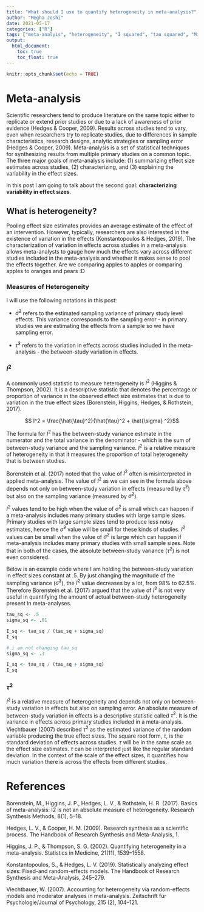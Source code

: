 ```yaml
---
title: "What should I use to quantify heterogeneity in meta-analysis?"
author: "Megha Joshi"
date: 2021-05-17
categories: ["R"]
tags: ["meta-analyis", "heterogeneity", "I squared", "tau squared", "Michael Borenstein"]
output:
  html_document:
    toc: true
    toc_float: true
---
```


```r
knitr::opts_chunk$set(echo = TRUE)
```

# Meta-analysis

Scientific researchers tend to produce literature on the same topic either to replicate or extend prior studies or due to a lack of awareness of prior evidence (Hedges & Cooper, 2009). Results across studies tend to vary, even when researchers try to replicate studies, due to differences in sample characteristics, research designs, analytic strategies or sampling error (Hedges & Cooper, 2009). Meta-analysis is a set of statistical techniques for synthesizing results from multiple primary studies on a common topic. The three major goals of meta-analysis include: (1) summarizing effect size estimates across studies, (2) characterizing, and (3) explaining the variability in the effect sizes.

In this post I am going to talk about the second goal: **characterizing variability in effect sizes**.

## What is heterogeneity?

Pooling effect size estimates provides an average estimate of the effect of an intervention. However, typically, researchers are also interested in the existence of variation in the effects (Konstantopoulos & Hedges, 2019). The characterization of variation in effects across studies in a meta-analysis allows meta-analysts to gauge how much the effects vary across different studies included in the meta-analysis and whether it makes sense to pool the effects together. Are we comparing apples to apples or comparing apples to oranges and pears :D

### Measures of Heterogeneity

I will use the following notations in this post:

-   $\hat{\sigma}^2$ refers to the estimated sampling variance of primary study level effects. This variance corresponds to the sampling error - in primary studies we are estimating the effects from a sample so we have sampling error.

-   $\hat{\tau}^2$ refers to the variation in effects across studies included in the meta-analysis - the between-study variation in effects.

### $I^2$

A commonly used statistic to measure heterogeneity is $I^2$ (Higgins & Thompson, 2002). It is a descriptive statistic that denotes the percentage or proportion of variance in the observed effect size estimates that is due to variation in the true effect sizes (Borenstein, Higgins, Hedges, & Rothstein, 2017).

$$ I^2 = \frac{\hat{\tau}^2}{\hat{\tau}^2 + \hat{\sigma} ^2}$$

The formula for $I^2$ has the between-study variance estimate in the numerator and the total variance in the denominator - which is the sum of between-study variance and the sampling variance. $I^2$ is a relative measure of heterogeneity in that it measures the proportion of total heterogeneity that is between studies.

Borenstein et al. (2017) noted that the value of $I^2$ often is misinterpreted in applied meta-analysis. The value of $I^2$ as we can see in the formula above depends not only on between-study variation in effects (measured by $\hat\tau^2$) but also on the sampling variance (measured by $\hat\sigma^2$).

$I^2$ values tend to be high when the value of $\hat\sigma^2$ is small which can happen if a meta-analysis includes many primary studies with large sample sizes. Primary studies with large sample sizes tend to produce less noisy estimates, hence the $\hat\sigma^2$ value will be small for these kinds of studies. $I^2$ values can be small when the value of $\hat\sigma^2$ is large which can happen if meta-analysis includes many primary studies with small sample sizes. Note that in both of the cases, the absolute between-study variance ($\hat\tau^2$) is not even considered.

Below is an example code where I am holding the between-study variation in effect sizes constant at .5. By just changing the magnitude of the sampling variance ($\hat\sigma^2$), the $I^2$ value decreases by a lot, from 98% to 62.5%. Therefore Borenstein et al. (2017) argued that the value of $I^2$ is not very useful in quantifying the amount of actual between-study heterogeneity present in meta-analyses.

```r
tau_sq <- .5
sigma_sq <- .01  

I_sq <- tau_sq / (tau_sq + sigma_sq)
I_sq
```

```r
# i am not changing tau_sq
sigma_sq <- .3

I_sq <- tau_sq / (tau_sq + sigma_sq)
I_sq
```

### $\tau^2$

$I^2$ is a relative measure of heterogeneity and depends not only on between-study variation in effects but also on sampling error. An absolute measure of between-study variation in effects is a descriptive statistic called $\tau^2$. It is the variance in effects across primary studies included in a meta-analysis. Viechtbauer (2007) described $\tau^2$ as the estimated variance of the random variable producing the true effect sizes. The square root form, $\tau$, is the standard deviation of effects across studies. $\tau$ will be in the same scale as the effect size estimates. $\tau$ can be interpreted just like the regular standard deviation. In the context of the scale of the effect sizes, it quantifies how much variation there is across the effects from different studies.

# References

Borenstein, M., Higgins, J. P., Hedges, L. V., & Rothstein, H. R. (2017). Basics of meta-analysis: I2 is not an absolute measure of heterogeneity. Research Synthesis Methods, 8(1), 5–18.

Hedges, L. V., & Cooper, H. M. (2009). Research synthesis as a scientific process. The Handbook of Research Synthesis and Meta-Analysis, 1.

Higgins, J. P., & Thompson, S. G. (2002). Quantifying heterogeneity in a meta-analysis. Statistics in Medicine, 21(11), 1539–1558.

Konstantopoulos, S., & Hedges, L. V. (2019). Statistically analyzing effect sizes: Fixed-and random-effects models. The Handbook of Research Synthesis and Meta-Analysis, 245–279. 

Viechtbauer, W. (2007). Accounting for heterogeneity via random-effects models and
moderator analyses in meta-analysis. Zeitschrift für Psychologie/Journal of
Psychology, 215 (2), 104–121.